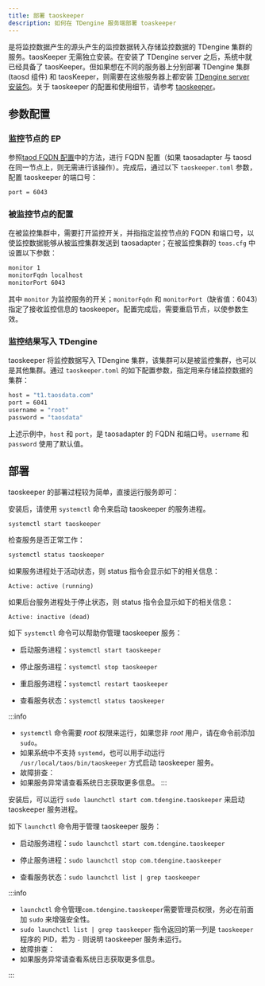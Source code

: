 ```yaml
---
title: 部署 taoskeeper
description: 如何在 TDengine 服务端部署 toaskeeper
---
```




是将监控数据产生的源头产生的监控数据转入存储监控数据的 TDengine 集群的服务。taosKeeper 无需独立安装。在安装了 TDengine server 之后，系统中就已经具备了 taosKeeper。但如果想在不同的服务器上分别部署 TDengine 集群 (taosd 组件) 和 taosKeeper，则需要在这些服务器上都安装 [TDengine server 安装包](../../../server-installation)。关于 taoskeeper 的配置和使用细节，请参考 [taoskeeper](../../../../service-and-executable/taosadapter)。

## 参数配置

### 监控节点的 EP

参照[taod FQDN 配置](../taosd#fqdn)中的方法，进行 FQDN 配置（如果 taosadapter 与 taosd 在同一节点上，则无需进行该操作）。完成后，通过以下 `taoskeeper.toml` 参数，配置 taoskeeper 的端口号：

```bash title="taoskeeper.toml"
port = 6043
```

### 被监控节点的配置

在被监控集群中，需要打开监控开关，并指指定监控节点的 FQDN 和端口号，以使监控数据能够从被监控集群发送到 taosadapter；在被监控集群的 `toas.cfg` 中设置以下参数：

```bash title='被监控节点的 toas.cfg'
monitor 1
monitorFqdn localhost
monitorPort 6043
```

其中 `monitor` 为监控服务的开关；`monitorFqdn` 和 `monitorPort`（缺省值：6043）指定了接收监控信息的 taoskeeper。配置完成后，需要重启节点，以使参数生效。

### 监控结果写入 TDengine

taoskeeper 将监控数据写入 TDengine 集群，该集群可以是被监控集群，也可以是其他集群。通过 `taoskeeper.toml` 的如下配置参数，指定用来存储监控数据的集群：

```bash title='taoskeeper.toml'
host = "t1.taosdata.com"
port = 6041
username = "root"
password = "taosdata"
```

上述示例中，`host` 和 `port`，是 taosadapter 的 FQDN 和端口号。`username` 和 `password` 使用了默认值。

## 部署

taoskeeper 的部署过程较为简单，直接运行服务即可：

<Tabs>
<TabItem label="Linux" value="linux">

安装后，请使用 `systemctl` 命令来启动 taoskeeper 的服务进程。

```bash
systemctl start taoskeeper
```

检查服务是否正常工作：

```bash
systemctl status taoskeeper
```

如果服务进程处于活动状态，则 status 指令会显示如下的相关信息：

```
Active: active (running)
```

如果后台服务进程处于停止状态，则 status 指令会显示如下的相关信息：

```
Active: inactive (dead)
```

如下 `systemctl` 命令可以帮助你管理 taoskeeper 服务：

- 启动服务进程：`systemctl start taoskeeper`

- 停止服务进程：`systemctl stop taoskeeper`

- 重启服务进程：`systemctl restart taoskeeper`

- 查看服务状态：`systemctl status taoskeeper`

:::info

- `systemctl` 命令需要 _root_ 权限来运行，如果您非 _root_ 用户，请在命令前添加 `sudo`。
- 如果系统中不支持 `systemd`，也可以用手动运行 `/usr/local/taos/bin/taoskeeper` 方式启动 taoskeeper 服务。
- 故障排查：
- 如果服务异常请查看系统日志获取更多信息。
:::
</TabItem>

<TabItem label="macOS" value="macOS">

安装后，可以运行 `sudo launchctl start com.tdengine.taoskeeper` 来启动 taoskeeper 服务进程。

如下 `launchctl` 命令用于管理 taoskeeper 服务：

- 启动服务进程：`sudo launchctl start com.tdengine.taoskeeper`

- 停止服务进程：`sudo launchctl stop com.tdengine.taoskeeper`

- 查看服务状态：`sudo launchctl list | grep taoskeeper`

:::info

- `launchctl` 命令管理`com.tdengine.taoskeeper`需要管理员权限，务必在前面加 `sudo` 来增强安全性。
- `sudo launchctl list | grep taoskeeper` 指令返回的第一列是 `taoskeeper` 程序的 PID，若为 `-` 则说明 taoskeeper 服务未运行。
- 故障排查：
- 如果服务异常请查看系统日志获取更多信息。

:::

</TabItem>
</Tabs>
